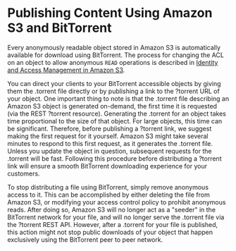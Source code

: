 # Publishing Content Using Amazon S3 and BitTorrent<a name="S3TorrentPublish"></a>

Every anonymously readable object stored in Amazon S3 is automatically available for download using BitTorrent\. The process for changing the ACL on an object to allow anonymous `READ` operations is described in [Identity and Access Management in Amazon S3](s3-access-control.mdx)\.

You can direct your clients to your BitTorrent accessible objects by giving them the \.torrent file directly or by publishing a link to the ?torrent URL of your object\. One important thing to note is that the \.torrent file describing an Amazon S3 object is generated on\-demand, the first time it is requested \(via the REST ?torrent resource\)\. Generating the \.torrent for an object takes time proportional to the size of that object\. For large objects, this time can be significant\. Therefore, before publishing a ?torrent link, we suggest making the first request for it yourself\. Amazon S3 might take several minutes to respond to this first request, as it generates the \.torrent file\. Unless you update the object in question, subsequent requests for the \.torrent will be fast\. Following this procedure before distributing a ?torrent link will ensure a smooth BitTorrent downloading experience for your customers\.

To stop distributing a file using BitTorrent, simply remove anonymous access to it\. This can be accomplished by either deleting the file from Amazon S3, or modifying your access control policy to prohibit anonymous reads\. After doing so, Amazon S3 will no longer act as a "seeder" in the BitTorrent network for your file, and will no longer serve the \.torrent file via the ?torrent REST API\. However, after a \.torrent for your file is published, this action might not stop public downloads of your object that happen exclusively using the BitTorrent peer to peer network\.
